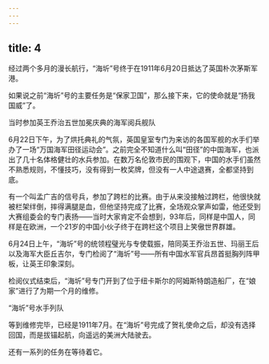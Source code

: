 ```yaml
---
---
---
```

title: 4
---



经过两个多月的漫长航行，“海圻”号终于在1911年6月20日抵达了英国朴次茅斯军港。

如果说之前“海圻”号的主要任务是“保家卫国”，那么接下来，它的使命就是“扬我国威”了。

当时参加英王乔治五世加冕庆典的海军阅兵舰队



6月22日下午，为了烘托典礼的气氛，英国皇室专门为来访的各国军舰的水手们举办了一场“万国海军田径运动会”。之前完全不知道什么叫“田径”的中国海军，也派出了几十名体格健壮的水兵参加。在数万名伦敦市民的围观下，中国的水手们虽然不熟悉规则，不懂技巧，没有得到一枚奖牌，但没有一人中途退赛，全都坚持到底。

有一个叫孟广吉的信号兵，参加了跨栏的比赛。由于从来没接触过跨栏，他很快就被栏架绊倒，摔得满腿是血，但他坚持完成了比赛，全场观众掌声如雷，他还受到大赛组委会的专门表扬——当时大家肯定不会想到，93年后，同样是中国人，同样是在欧洲，一个21岁的中国小伙子终于在跨栏这个项目上笑傲世界群雄。

6月24日上午，“海圻”号的统领程璧光与专使载振，陪同英王乔治五世、玛丽王后以及海军大臣丘吉尔，专门检阅了“海圻”号——所有中国水军官兵昂首挺胸列阵甲板，让英王印象深刻。

检阅仪式结束后，“海圻”号专门开到了位于纽卡斯尔的阿姆斯特朗造船厂，在“娘家”进行了为期一个月的维修。

“海圻”号水手列队



等到维修完毕，已经是1911年7月。在“海圻”号完成了贺礼使命之后，却没有选择回国，而是拔锚起航，向遥远的美洲大陆驶去。

还有一系列的任务在等待着它。